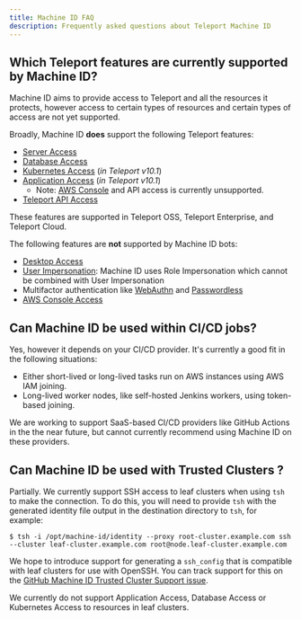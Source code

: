 ```yaml
---
title: Machine ID FAQ
description: Frequently asked questions about Teleport Machine ID
---
```


## Which Teleport features are currently supported by Machine ID?

Machine ID aims to provide access to Teleport and all the resources it protects,
however access to certain types of resources and certain types of access are not
yet supported.

Broadly, Machine ID **does** support the following Teleport features:
 - [Server Access](./getting-started.mdx)
 - [Database Access](./guides/databases.mdx)
 - [Kubernetes Access](../kubernetes-access/introduction.mdx) (*in Teleport v10.1*)
 - [Application Access](../application-access/introduction.mdx) (*in Teleport v10.1*)
   - Note: [AWS Console](../application-access/guides/aws-console.mdx) and API access is currently unsupported.
 - [Teleport API Access](../api/introduction.mdx)

These features are supported in Teleport OSS, Teleport Enterprise, and Teleport
Cloud.

The following features are **not** supported by Machine ID bots:
 - [Desktop Access](../desktop-access/introduction.mdx)
 - [User Impersonation](../access-controls/guides/impersonation.mdx): Machine 
   ID uses Role Impersonation which cannot be combined with User Impersonation
 - Multifactor authentication like [WebAuthn](../access-controls/guides/webauthn.mdx) and [Passwordless](../access-controls/guides/passwordless.mdx)
 - [AWS Console Access](../application-access/guides/aws-console.mdx)

## Can Machine ID be used within CI/CD jobs?

Yes, however it depends on your CI/CD provider. It's currently a good fit in the
following situations:

 - Either short-lived or long-lived tasks run on AWS instances using AWS IAM
   joining.
 - Long-lived worker nodes, like self-hosted Jenkins workers, using token-based
   joining.

We are working to support SaaS-based CI/CD providers like GitHub Actions in the
the near future, but cannot currently recommend using Machine ID on these
providers.

## Can Machine ID be used with Trusted Clusters ?

Partially. We currently support SSH access to leaf clusters when using `tsh` to
make the connection. To do this, you will need to provide `tsh` with the generated identity file
output in the destination directory to `tsh`, for example:

```code
$ tsh -i /opt/machine-id/identity --proxy root-cluster.example.com ssh --cluster leaf-cluster.example.com root@node.leaf-cluster.example.com
```

We hope to introduce support for generating a `ssh_config` that is compatible
with leaf clusters for use with OpenSSH. You can track support for this on the 
[GitHub Machine ID Trusted Cluster Support issue](https://github.com/gravitational/teleport/issues/13792).

We currently do not support Application Access, Database Access or Kubernetes
Access to resources in leaf clusters.